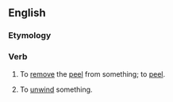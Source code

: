 ==English==

===Etymology===
{{prefix|en|un|peel}}

===Verb===
{{en-verb}}

# {{lb|en|transitive}} To [[remove]] the [[peel]] from something; to [[peel]].
#: {{ux|en|She is having trouble '''unpeeling''' an orange.}}
# {{lb|en|transitive}} To [[unwind]] something.